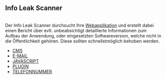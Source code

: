 == Info Leak Scanner ==
<br>

Der Info Leak Scanner durchsucht Ihre [[Webanwendung|Webapplikation]] und erstellt dabei einen Bericht über evtl. unbeabsichtigt detaillierte Informationen zum Aufbau der Anwendung, oder eingesetzten Softwareversion, welche nicht in die Öffentlichkeit gehören. Diese sollten schnellstmöglich behoben werden. <br>

*[[Content-Management-System-Gefunden/DE|CMS]]<br>
*[[Email-Adresse-Gefunden/DE|E-MAIL]]<br>
*[[Javascript-Schwachstelle/DE|JAVASCRIPT]]<br>
*[[Plugin-Gefunden/DE|PLUGIN]]<br>
*[[Telefonnummer-Gefunden/DE|TELEFONNUMMER]]
